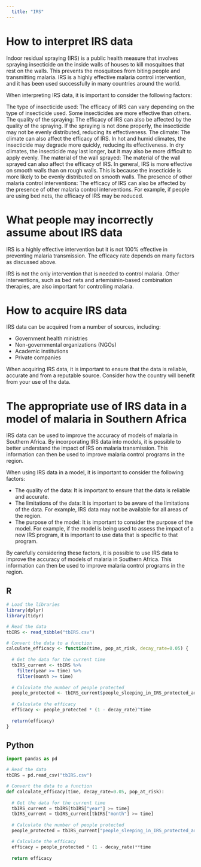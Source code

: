 ```yaml
---
  title: "IRS"
---
```


# How to interpret IRS data

Indoor residual spraying (IRS) is a public health measure that involves spraying insecticide on the inside walls of houses to kill mosquitoes that rest on the walls. This prevents the mosquitoes from biting people and transmitting malaria. IRS is a highly effective malaria control intervention, and it has been used successfully in many countries around the world.

When interpreting IRS data, it is important to consider the following factors:
  
The type of insecticide used: The efficacy of IRS can vary depending on the type of insecticide used. Some insecticides are more effective than others.
The quality of the spraying: The efficacy of IRS can also be affected by the quality of the spraying. If the spraying is not done properly, the insecticide may not be evenly distributed, reducing its effectiveness.
The climate: The climate can also affect the efficacy of IRS. In hot and humid climates, the insecticide may degrade more quickly, reducing its effectiveness. In dry climates, the insecticide may last longer, but it may also be more difficult to apply evenly.
The material of the wall sprayed: The material of the wall sprayed can also affect the efficacy of IRS. In general, IRS is more effective on smooth walls than on rough walls. This is because the insecticide is more likely to be evenly distributed on smooth walls.
The presence of other malaria control interventions: The efficacy of IRS can also be affected by the presence of other malaria control interventions. For example, if people are using bed nets, the efficacy of IRS may be reduced.

# What people may incorrectly assume about IRS data

IRS is a highly effective intervention but it is not 100% effective in preventing malaria transmission. The efficacy rate depends on many factors as discussed above.

IRS is not the only intervention that is needed to control malaria. Other interventions, such as bed nets and artemisinin-based combination therapies, are also important for controlling malaria.

# How to acquire IRS data

IRS data can be acquired from a number of sources, including:
  
* Government health ministries
* Non-governmental organizations (NGOs)
* Academic institutions
* Private companies

When acquiring IRS data, it is important to ensure that the data is reliable, accurate and from a reputable source. Consider how the country will benefit from your use of the data. 

# The appropriate use of IRS data in a model of malaria in Southern Africa

IRS data can be used to improve the accuracy of models of malaria in Southern Africa. 
By incorporating IRS data into models, it is possible to better understand the impact of IRS on malaria transmission. This information can then be used to improve malaria control programs in the region.

When using IRS data in a model, it is important to consider the following factors:
  
* The quality of the data: It is important to ensure that the data is reliable and accurate.
* The limitations of the data: It is important to be aware of the limitations of the data. For example, IRS data may not be available for all areas of the region.
* The purpose of the model: It is important to consider the purpose of the model. For example, if the model is being used to assess the impact of a new IRS program, it is important to use data that is specific to that program.

By carefully considering these factors, it is possible to use IRS data to improve the accuracy of models of malaria in Southern Africa. This information can then be used to improve malaria control programs in the region.

::: {.panel-tabset}

## R

``` r
# Load the libraries
library(dplyr)
library(tidyr)

# Read the data
tbIRS <- read_tibble("tbIRS.csv")

# Convert the data to a function
calculate_efficacy <- function(time, pop_at_risk, decay_rate=0.05) {
  
  # Get the data for the current time
  tbIRS_current <- tbIRS %>%
    filter(year >= time) %>%
    filter(month >= time)
  
  # Calculate the number of people protected
  people_protected <- tbIRS_current$people_sleeping_in_IRS_protected_area / pop_at_risk
  
  # Calculate the efficacy
  efficacy <- people_protected * (1 - decay_rate)^time
  
  return(efficacy)
}
```

## Python

``` python
import pandas as pd

# Read the data
tbIRS = pd.read_csv("tbIRS.csv")

# Convert the data to a function
def calculate_efficacy(time, decay_rate=0.05, pop_at_risk):
  
  # Get the data for the current time
  tbIRS_current = tbIRS[tbIRS["year"] >= time]
  tbIRS_current = tbIRS_current[tbIRS["month"] >= time]
  
  # Calculate the number of people protected
  people_protected = tbIRS_current["people_sleeping_in_IRS_protected_area"] / pop_at_risk

  # Calculate the efficacy
  efficacy = people_protected * (1 - decay_rate)**time
  
  return efficacy
```

:::
